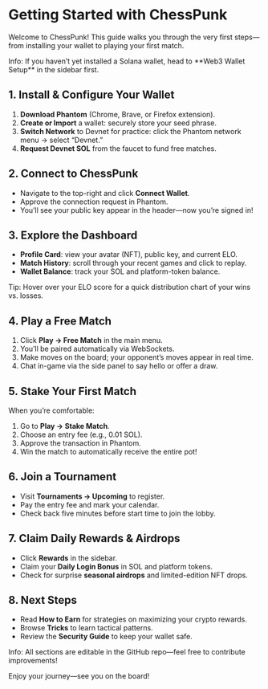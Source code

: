# Getting Started with ChessPunk

Welcome to ChessPunk! This guide walks you through the very first steps—from installing your wallet to playing your first match.

<Callout type="info">
  Info: If you haven’t yet installed a Solana wallet, head to **Web3 Wallet Setup** in the sidebar first.
</Callout>

## 1. Install & Configure Your Wallet

1. **Download Phantom** (Chrome, Brave, or Firefox extension).  
2. **Create or Import** a wallet: securely store your seed phrase.  
3. **Switch Network** to Devnet for practice: click the Phantom network menu → select “Devnet.”  
4. **Request Devnet SOL** from the faucet to fund free matches.

## 2. Connect to ChessPunk

- Navigate to the top-right and click **Connect Wallet**.  
- Approve the connection request in Phantom.  
- You’ll see your public key appear in the header—now you’re signed in!

## 3. Explore the Dashboard

- **Profile Card**: view your avatar (NFT), public key, and current ELO.  
- **Match History**: scroll through your recent games and click to replay.  
- **Wallet Balance**: track your SOL and platform-token balance.

<Callout type="tip">
  Tip: Hover over your ELO score for a quick distribution chart of your wins vs. losses.
</Callout>

## 4. Play a Free Match

1. Click **Play → Free Match** in the main menu.  
2. You’ll be paired automatically via WebSockets.  
3. Make moves on the board; your opponent’s moves appear in real time.  
4. Chat in-game via the side panel to say hello or offer a draw.

## 5. Stake Your First Match

When you’re comfortable:

1. Go to **Play → Stake Match**.  
2. Choose an entry fee (e.g., 0.01 SOL).  
3. Approve the transaction in Phantom.  
4. Win the match to automatically receive the entire pot!

## 6. Join a Tournament

- Visit **Tournaments → Upcoming** to register.  
- Pay the entry fee and mark your calendar.  
- Check back five minutes before start time to join the lobby.

## 7. Claim Daily Rewards & Airdrops

- Click **Rewards** in the sidebar.  
- Claim your **Daily Login Bonus** in SOL and platform tokens.  
- Check for surprise **seasonal airdrops** and limited-edition NFT drops.

## 8. Next Steps

- Read **How to Earn** for strategies on maximizing your crypto rewards.  
- Browse **Tricks** to learn tactical patterns.  
- Review the **Security Guide** to keep your wallet safe.

<Callout type="info">
  Info: All sections are editable in the GitHub repo—feel free to contribute improvements!
</Callout>

Enjoy your journey—see you on the board!  
